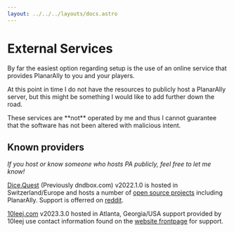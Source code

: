 ```yaml
---
layout: ../../../layouts/docs.astro
---
```



# External Services

By far the easiest option regarding setup is the use of an online service that provides PlanarAlly to you and your players.

At this point in time I do not have the resources to publicly host a PlanarAlly server, but this might be something I would like to add further down the road.

<Warning>
    These services are **not** operated by me and thus I cannot guarantee that the software has not been altered with
    malicious intent.
</Warning>

## Known providers

_If you host or know someone who hosts PA publicly, feel free to let me know!_

[Dice.Quest](https://planarally.dice.quest/) (Previously dndbox.com) v2022.1.0 is hosted in Switzerland/Europe and hosts a number of [open source projects](https://dice.quest) including PlanarAlly. Support is offerred on [reddit](https://reddit.com/r/dndbox/).

[10leej.com](https://planarally.10leej.com/) v2023.3.0 hosted in Atlanta, Georgia/USA support provided by 10leej use contact information found on the [website frontpage](https://10leej.com/) for support.
